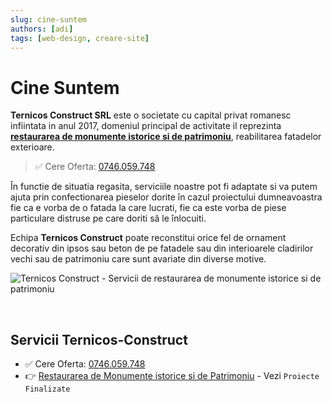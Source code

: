```yaml
---
slug: cine-suntem
authors: [adi]
tags: [web-design, creare-site]
---
```


# Cine Suntem

**Ternicos Construct SRL** este o societate cu capital privat romanesc infiintata in anul 2017, domeniul principal de activitate il reprezinta 
**[restaurarea de monumente istorice si de patrimoniu](https://ternicos-construct.ro/)**, reabilitarea fatadelor exterioare.

> ✅ Cere Oferta: [0746.059.748](tel:0746.059.748)  

<!--truncate-->

În functie de situatia regasita, serviciile noastre pot fi adaptate si va putem ajuta prin confectionarea pieselor dorite în cazul proiectului dumneavoastra fie ca e vorba de o fatada la care lucrati, 
fie ca este vorba de piese particulare distruse pe care doriti să le înlocuiti.

Echipa **Ternicos Construct** poate reconstitui orice fel de ornament decorativ din ipsos sau beton de pe fatadele sau din interioarele cladirilor vechi sau de patrimoniu care sunt avariate din diverse motive.

![Ternicos Construct - Servicii de restaurarea de monumente istorice si de patrimoniu](https://github-production-user-asset-6210df.s3.amazonaws.com/50270662/266822797-bf79a3fc-0b50-4949-8937-1560ad1772fd.png)

<br />

## Servicii Ternicos-Construct

- ✅ Cere Oferta: [0746.059.748](tel:0746.059.748)
- 👉 [Restaurarea de Monumente istorice si de Patrimoniu](https://ternicos-construct.ro/) - Vezi `Proiecte Finalizate`
